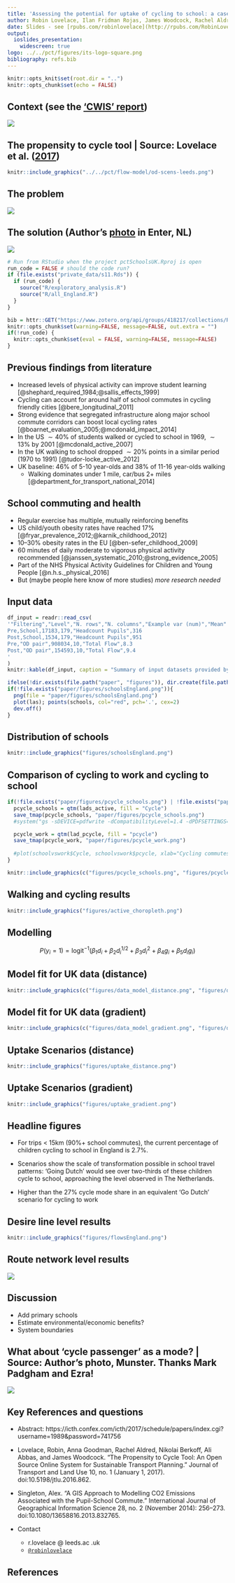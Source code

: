 ```yaml
---
title: 'Assessing the potential for uptake of cycling to school: a case study of England'
author: Robin Lovelace, Ilan Fridman Rojas, James Woodcock, Rachel Aldred, Anna Goodman
date: Slides - see [rpubs.com/robinlovelace](http://rpubs.com/RobinLovelace/287635)
output:
  ioslides_presentation:
    widescreen: true
logo: ../../pct/figures/its-logo-square.png
bibliography: refs.bib
---
```


```r
knitr::opts_knit$set(root.dir = "..")
knitr::opts_chunk$set(echo = FALSE)
```

## Context (see the ['CWIS' report](https://www.gov.uk/government/publications/cycling-and-walking-investment-strategy))

![](../../pct/figures/front-page-leeds-pct-demo.png)


## The propensity to cycle tool | Source: Lovelace et al. ([2017](https://www.jtlu.org/index.php/jtlu/article/view/862))

```r
knitr::include_graphics("../../pct/flow-model/od-scens-leeds.png")
```

## The problem

![](http://i.dailymail.co.uk/i/pix/2017/02/02/11/3CC2558000000578-4183928-image-m-11_1486036293145.jpg)


## The solution (Author's [photo](https://www.flickr.com/photos/97888609@N02/35266243966/in/album-72157684966127236/) in Enter, NL)

![](https://farm5.staticflickr.com/4206/35266243966_498a78aa3c_z_d.jpg)


```r
# Run from RStudio when the project pctSchoolsUK.Rproj is open
run_code = FALSE # should the code run?
if (file.exists("private_data/s11.Rds")) {
  if (run_code) {
    source("R/exploratory_analysis.R")
    source("R/all_England.R")
  }
}
```

```r
bib = httr::GET("https://www.zotero.org/api/groups/418217/collections/RZSVFK8G/items/top?limit=100&format=bibtex&v=1", httr::write_disk("paper/refs.bib", overwrite = T))
knitr::opts_chunk$set(warning=FALSE, message=FALSE, out.extra = "")
if(!run_code) {
  knitr::opts_chunk$set(eval = FALSE, warning=FALSE, message=FALSE)
}
```

## Previous findings from literature

- Increased levels of physical activity can improve student learning [@shephard_required_1984;@sallis_effects_1999]
- Cycling can account for around half of school commutes in cycling friendly cities [@bere_longitudinal_2011]
- Strong evidence that segregated infrastructure along major school commute corridors can boost local cycling rates [@boarnet_evaluation_2005;@mcdonald_impact_2014]
- In the US $\sim 40\%$ of students walked or cycled to school in 1969, $\sim 13\%$ by 2001 [@mcdonald_active_2007]
- In the UK walking to school dropped $\sim 20\%$ points in a similar period (1970 to 1991) [@tudor-locke_active_2012]
- UK baseline: 46\% of 5-10 year-olds and 38\% of 11-16 year-olds walking
    - Walking dominates under 1 mile, car/bus 2+ miles [@department_for_transport_national_2014]
    
## School commuting and health

- Regular exercise has multiple, mutually reinforcing benefits
- US child/youth obesity rates have reached 17\% [@fryar_prevalence_2012;@karnik_childhood_2012]
- 10–30% obesity rates in the EU [@ben-sefer_childhood_2009]
- 60 minutes of daily moderate to vigorous physical activity recommended [@janssen_systematic_2010;@strong_evidence_2005]
- Part of the NHS Physical Activity Guidelines for Children and Young People [@n.h.s._physical_2016]
- But (maybe people here know of more studies) *more research needed*

## Input data

```r
df_input = readr::read_csv(
'"Filtering","Level","N. rows","N. columns","Example var (num)","Mean"
Pre,School,17183,179,"Headcount Pupils",316
Post,School,1534,179,"Headcount Pupils",951
Pre,"OD pair",908034,10,"Total Flow",8.3
Post,"OD pair",154593,10,"Total Flow",9.4
'
)
knitr::kable(df_input, caption = "Summary of input datasets provided by the Department for Education, before and after filtering for Secondary schools only.")
```

```r
ifelse(!dir.exists(file.path("paper", "figures")), dir.create(file.path("paper", "figures")), FALSE)
if(!file.exists("paper/figures/schoolsEngland.png")){
  png(file = "paper/figures/schoolsEngland.png")
  plot(las); points(schools, col="red", pch='.', cex=2)
  dev.off()
}
```

## Distribution of schools

```r
knitr::include_graphics("figures/schoolsEngland.png")
```

## Comparison of cycling to work and cycling to school

```r
if(!file.exists("paper/figures/pcycle_schools.png") | !file.exists("paper/figures/pcycle_work.png")){
  pcycle_schools = qtm(lads_active, fill = "Cycle")
  save_tmap(pcycle_schools, "paper/figures/pcycle_schools.png")
  #system("gs -sDEVICE=pdfwrite -dCompatibilityLevel=1.4 -dPDFSETTINGS=/screen -dNOPAUSE -dQUIET -dBATCH -sOutputFile=paper/figures/pcycle_schools_reduced.pdf paper/figures/pcycle_schools.pdf")

  pcycle_work = qtm(lad_pcycle, fill = "pcycle")
  save_tmap(pcycle_work, "paper/figures/pcycle_work.png")
  
  #plot(schoolvswork$Cycle, schoolvswork$pcycle, xlab="Cycling commutes to school (%)", ylab="Cycling commutes to work (%)")
}
```

```r
knitr::include_graphics(c("figures/pcycle_schools.png", "figures/pcycle_work.png"))
```

## Walking and cycling results

```r
knitr::include_graphics("figures/active_choropleth.png")
```

## Modelling

$$
P(y_i = 1) = \mathrm{logit}^{-1} \left( \beta_1 d_i + \beta_2 d_i^{1/2} + \beta_3 d_i^2 + \beta_4 g_i + \beta_5 d_i g_i \right)
$$

## Model fit for UK data (distance)

```r
knitr::include_graphics(c("figures/data_model_distance.png", "figures/data_model_scatter_distance.png"))
```

## Model fit for UK data (gradient)

```r
knitr::include_graphics(c("figures/data_model_gradient.png", "figures/data_model_scatter_gradient.png"))
```

## Uptake Scenarios (distance)

```r
knitr::include_graphics("figures/uptake_distance.png")
```

## Uptake Scenarios (gradient)

```r
knitr::include_graphics("figures/uptake_gradient.png")
```

## Headline figures

- For trips < 15km (90%+ school commutes), the current percentage of children cycling to school in England is 2.7%.

- Scenarios show the scale of transformation possible in school travel patterns: 'Going Dutch' would see over two-thirds of these children cycle to school, approaching the level observed in The Netherlands.

- Higher than the 27% cycle mode share in an equivalent 'Go Dutch' scenario for cycling to work

## Desire line level results

```r
knitr::include_graphics("figures/flowsEngland.png")
```

## Route network level results

![](../../pct/figures/schools-commuter-overlay.png)

## Discussion

- Add primary schools
- Estimate environmental/economic benefits?
- System boundaries

## What about 'cycle passenger' as a mode? | Source: Author's photo, Munster. Thanks Mark Padgham and Ezra!

![](https://farm5.staticflickr.com/4216/35291222406_1614c4d3d2_z_d.jpg)

## Key References and questions

- Abstract: https://icth.confex.com/icth/2017/schedule/papers/index.cgi?username=1989&password=741756

- Lovelace, Robin, Anna Goodman, Rachel Aldred, Nikolai Berkoff, Ali Abbas, and James Woodcock. “The Propensity to Cycle Tool: An Open Source Online System for Sustainable Transport Planning.” Journal of Transport and Land Use 10, no. 1 (January 1, 2017). doi:10.5198/jtlu.2016.862.

- Singleton, Alex. “A GIS Approach to Modelling CO2 Emissions Associated with the Pupil-School Commute.” International Journal of Geographical Information Science 28, no. 2 (November 2014): 256–273. doi:10.1080/13658816.2013.832765.

- Contact
  - r.lovelace @ leeds.ac .uk
  - [`@robinlovelace`](https://twitter.com/robinlovelace)


## References {.smaller}

